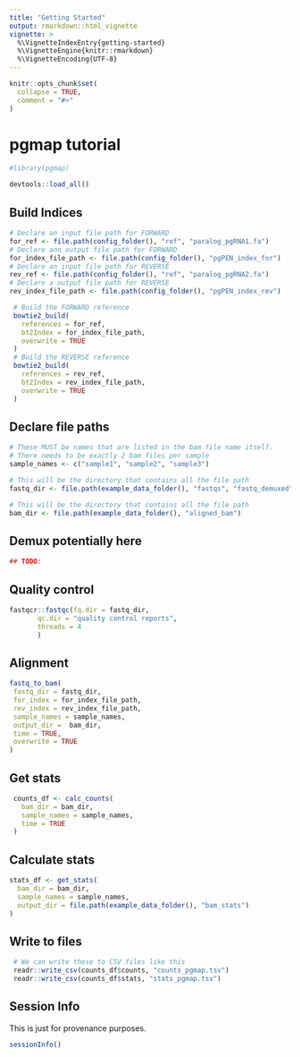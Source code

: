 ```yaml
---
title: "Getting Started"
output: rmarkdown::html_vignette
vignette: >
  %\VignetteIndexEntry{getting-started}
  %\VignetteEngine{knitr::rmarkdown}
  %\VignetteEncoding{UTF-8}
---
```


```r
knitr::opts_chunk$set(
  collapse = TRUE,
  comment = "#>"
)
```

# pgmap tutorial

```r
#library(pgmap)
```

```r
devtools::load_all()
```


## Build Indices

```r
# Declare an input file path for FORWARD
for_ref <- file.path(config_folder(), "ref", "paralog_pgRNA1.fa")
# Declare ann output file path for FORWARD
for_index_file_path <- file.path(config_folder(), "pgPEN_index_for")
# Declare an input file path for REVERSE
rev_ref <- file.path(config_folder(), "ref", "paralog_pgRNA2.fa")
# Declare a output file path for REVERSE
rev_index_file_path <- file.path(config_folder(), "pgPEN_index_rev")
```

```r
 # Build the FORWARD reference
 bowtie2_build(
   references = for_ref,
   bt2Index = for_index_file_path,
   overwrite = TRUE
 )
 # Build the REVERSE reference
 bowtie2_build(
   references = rev_ref,
   bt2Index = rev_index_file_path,
   overwrite = TRUE
 )
```

## Declare file paths

```r
# These MUST be names that are listed in the bam file name itself.
# There needs to be exactly 2 bam files per sample
sample_names <- c("sample1", "sample2", "sample3")

# This will be the directory that contains all the file path
fastq_dir <- file.path(example_data_folder(), "fastqs", "fastq_demuxed")

# This will be the directory that contains all the file path
bam_dir <- file.path(example_data_folder(), "aligned_bam")
```

## Demux potentially here

```r
## TODO:
```

## Quality control

```r
fastqcr::fastqc(fq.dir = fastq_dir,
       qc.dir = "quality control reports",
       threads = 4
       )
```


## Alignment

```r
fastq_to_bam(
 fastq_dir = fastq_dir,
 for_index = for_index_file_path,
 rev_index = rev_index_file_path,
 sample_names = sample_names,
 output_dir =  bam_dir,
 time = TRUE,
 overwrite = TRUE
)
```

## Get stats

```r
 counts_df <- calc_counts(
   bam_dir = bam_dir,
   sample_names = sample_names,
   time = TRUE
 )
```

## Calculate stats

```r
stats_df <- get_stats(
  bam_dir = bam_dir,
  sample_names = sample_names,
  output_dir = file.path(example_data_folder(), "bam_stats")
)
```

## Write to files

```r
 # We can write these to CSV files like this
 readr::write_csv(counts_df$counts, "counts_pgmap.tsv")
 readr::write_csv(counts_df$stats, "stats_pgmap.tsv")
```

## Session Info

This is just for provenance purposes.

```r
sessionInfo()
```
